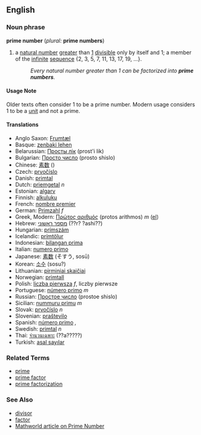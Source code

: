 ==English==
===Noun phrase===
'''prime number''' (''plural:'' '''prime numbers''')
#{{mathematics}} a [[natural number]] [[great]]er than [[1]] [[divisible]] only by itself and 1; a member of the [[infinite]] [[sequence]] {2, 3, 5, 7, 11, 13, 17, 19, ...}.
#:''Every natural number greater than 1 can be factorized into '''prime numbers'''.''

====Usage Note====
Older texts often consider 1 to be a prime number. Modern usage considers 1 to be a [[unit]] and not a prime.

====Translations====
*Anglo Saxon: [[Frumtæl]]
*Basque: [[zenbaki lehen]]
*Belarussian: [[Просты лік]] (prost'i lik)
*Bulgarian: [[Просто число]] (prosto shislo)
*Chinese: [[素数]] ()
*Czech: [[prvočíslo]]
*Danish: [[primtal]]
*Dutch: [[priemgetal]] ''n''
*Estonian: [[algarv]]
*Finnish: [[alkuluku]]
*French: [[nombre premier]]
*German: [[Primzahl]] ''f''
*Greek, Modern: [[Πρώτος αριθμός]] (protos arithmos) ''m'' ([[:el:Πρώτος αριθμός|el]])
*Hebrew: [[מספר ראשוני]] (??r? ?ashi??)
*Hungarian: [[prímszám]]
*Icelandic: [[prímtölur]]
*Indonesian: [[bilangan prima]]
*Italian: [[numero primo]]
*Japanese: [[素数]] (そすう, sosū)
*Korean: [[소수]] (sosu?)
*Lithuanian: [[pirminiai skaičiai]]
*Norwegian: [[primtall]]
*Polish: [[liczba pierwsza]] ''f'', liczby pierwsze<!-- ''''-->
*Portuguese: [[número primo]] ''m''
*Russian: [[Простое число]] (prostoe shislo)
*Sicilian: [[nummuru primu]] ''m''
*Slovak: [[prvočíslo]] ''n''
*Slovenian: [[praštevilo]]
*Spanish: [[número primo]] '',''
*Swedish: [[primtal]] ''n''
*Thai: [[จำนวนเฉพาะ]] (??a?????)
*Turkish: [[asal sayılar ]]

===Related Terms===
*[[prime]]
*[[prime factor]]
*[[prime factorization]]

===See Also===
* [[divisor]]
* [[factor]]
* [http://mathworld.wolfram.com/PrimeNumber.html Mathworld article on Prime Number]